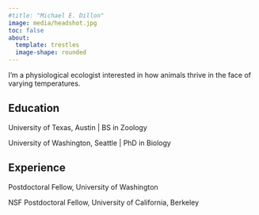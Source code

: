 ```yaml
---
#title: "Michael E. Dillon"
image: media/headshot.jpg
toc: false
about:
  template: trestles
  image-shape: rounded
---
```


I'm a physiological ecologist interested in how animals thrive in the face of varying temperatures.

## Education

University of Texas, Austin \| BS in Zoology

University of Washington, Seattle \| PhD in Biology

## Experience

Postdoctoral Fellow, University of Washington

NSF Postdoctoral Fellow, University of California, Berkeley
